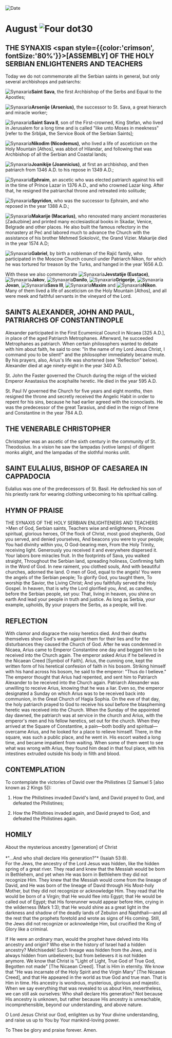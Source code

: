 
<RunningHead />
<Image src="/title-imprint.png" height={68} width={50} alt="Date" className="title-imprint"/>

# <div id="date">August <Image className="four-dot" src="/four-dot.png" height={15} width={15} alt="Four dot" />30</div>

## THE SYNAXIS <span style={{color:'crimson', fontSize:'80%'}}>[ASSEMBLY]</span> OF THE HOLY SERBIAN ENLIGHTENERS AND TEACHERS

Today we do not commemorate all the Serbian saints in general, but only several archbishops and patriarchs:

<Image className="four-dot" src="/four-dot.png" height={15} width={15} alt="Synaxaria" />**Saint Sava**, the first Archbishop of the Serbs and Equal to the Apostles;  

<Image className="four-dot" src="/four-dot.png" height={15} width={15} alt="Synaxaria" />**Arsenije (Arsenius)**, the successor to St. Sava, a great hierarch and miracle worker;  

<Image className="four-dot" src="/four-dot.png" height={15} width={15} alt="Synaxaria" />**Saint Sava II**, son of the First-crowned, King Stefan, who lived in Jerusalem for a long time and is called "like unto Moses in meekness" [refer to the Srbljak, the Service Book of the Serbian Saints];  

<Image className="four-dot" src="/four-dot.png" height={15} width={15} alt="Synaxaria" />**Nikodim (Nicodemus)**, who lived a life of asceticism on the Holy Mountain [Athos], was abbot of Hilandar, and following that was Archbishop of all the Serbian and Coastal lands;  

<Image className="four-dot" src="/four-dot.png" height={15} width={15} alt="Synaxaria" />**Joanikije (Joannicius)**, at first an archbishop, and then patriarch from 1346 A.D. to his repose in 1349 A.D.;  

<Image className="four-dot" src="/four-dot.png" height={15} width={15} alt="Synaxaria" />**Ephraim**, an ascetic who was elected patriarch against his will in the time of Prince Lazar in 1376 A.D., and who crowned Lazar king. After that, he resigned the patriarchal throne and retreated into solitude;  

<Image className="four-dot" src="/four-dot.png" height={15} width={15} alt="Synaxaria" />**Spyridon**, who was the successor to Ephraim, and who reposed in the year 1388 A.D.;  

<Image className="four-dot" src="/four-dot.png" height={15} width={15} alt="Synaxaria" />**Makarije (Macarius)**, who renovated many ancient monasteries [Zaduzbine] and printed many ecclesiastical books in Skadar, Venice, Belgrade and other places. He also built the famous refectory in the monastery at Peć and labored much to advance the Church with the assistance of his brother Mehmed Sokolović, the Grand Vizier. Makarije died in the year 1574 A.D;  

<Image className="four-dot" src="/four-dot.png" height={15} width={15} alt="Synaxaria" />**Gabriel**, by birth a nobleman of the Rajić family, who participated in the Moscow Church council under Patriarch Nikon, for which he was tortured for treason by the Turks, and hanged in the year 1656 A.D.  

With these we also commemorate <Image className="four-dot" src="/four-dot.png" height={15} width={15} alt="Synaxaria" />**Jevstatije (Eustace)**, <Image className="four-dot" src="/four-dot.png" height={15} width={15} alt="Synaxaria" />**Jakov**, <Image className="four-dot" src="/four-dot.png" height={15} width={15} alt="Synaxaria" />**Danilo**, <Image className="four-dot" src="/four-dot.png" height={15} width={15} alt="Synaxaria" />**Grigorije**, <Image className="four-dot" src="/four-dot.png" height={15} width={15} alt="Synaxaria" />**Jovan**, <Image className="four-dot" src="/four-dot.png" height={15} width={15} alt="Synaxaria" />**Sava III**, <Image className="four-dot" src="/four-dot.png" height={15} width={15} alt="Synaxaria" />**Maxim** and <Image className="four-dot" src="/four-dot.png" height={15} width={15} alt="Synaxaria" />**Nikon**. Many of them lived a life of asceticism on the Holy Mountain [Athos], and all were meek and faithful servants in the vineyard of the Lord.  

## SAINTS ALEXANDER, JOHN AND PAUL,<br />PATRIARCHS OF CONSTANTINOPLE

Alexander participated in the First Ecumenical Council in Nicaea [325 A.D.], in place of the aged Patriarch Metrophanes. Afterward, he succeeded Metrophanes as patriarch. When certain philosophers wanted to debate with him about faith, he said to one: "In the name of my Lord Jesus Christ, I command you to be silent!" and the philosopher immediately became mute. By his prayers, also, Arius's life was shortened (see "Reflection" below). Alexander died at age ninety-eight in the year 340 A.D.

St. John the Faster governed the Church during the reign of the wicked Emperor Anastasius the acephalite heretic. He died in the year 595 A.D.

St. Paul IV governed the Church for five years and eight months, then resigned the throne and secretly received the Angelic Habit in order to repent for his sins, because he had earlier agreed with the iconoclasts. He was the predecessor of the great Tarasius, and died in the reign of Irene and Constantine in the year 784 A.D.

## THE VENERABLE CHRISTOPHER

Christopher was an ascetic of the sixth century in the community of St. Theodosius. In a vision he saw the lampadas (votive lamps) of diligent monks alight, and the lampadas of the slothful monks unlit.

## SAINT EULALIUS, BISHOP OF CAESAREA IN CAPPADOCIA

Eulalius was one of the predecessors of St. Basil. He defrocked his son of his priestly rank for wearing clothing unbecoming to his spiritual calling.


## HYMN OF PRAISE
<div style={{textAlign:'center', color:'crimson', fontWeight:'bold'}}>
THE SYNAXIS OF THE HOLY SERBIAN ENLIGHTENERS AND TEACHERS
</div>
>Men of God, Serbian saints,  
Teachers wise and enlighteners,  
Princes spiritual, glorious heroes,  
Of the flock of Christ, most good shepherds,  
God you served, and denied yourselves,  
And beacons you were to your people;  
You had divinity within you,  
O God-bearing men,  
From the Holy Trinity, receiving light.  
Generously you received it and everywhere dispersed it.  
Your labors bore miracles fruit.  
In the footprints of Sava, you walked straight,  
Throughout the Serbian land, spreading holiness,  
Confirming faith in the Word of God.  
In new raiment, you clothed souls,  
And with beautiful churches, adorned the land.  
O men of God, equal to the angels!  
You were the angels of the Serbian people;  
To glorify God, you taught them,  
To worship the Savior, the Living Christ;  
And you faithfully served the Holy Gospel.  
In heaven, that is why the Lord glorified you,  
And, as candles, before the Serbian people, set you:  
That, living in heaven, you shine on earth  
And lead your people in truth and justice.  
As long as Serbia, your example, upholds,  
By your prayers the Serbs, as a people, will live.  


## REFLECTION

With clamor and disgrace the noisy heretics died. And their deaths themselves show God's wrath against them for their lies and for the disturbances they caused the Church of God. After he was condemned in Nicaea, Arius came to Emperor Constantine one day and begged him to be received into the Church again. The emperor asked Arius if he believed in the Nicaean Creed [Symbol of Faith]. Arius, the cunning one, kept the written form of his heretical confesion of faith in his bosom. Striking himself with his hand across his bosom, he said to the emperor: "Thus do I believe." The emperor thought that Arius had repented, and sent him to Patriarch Alexander to be received into the Church again. Patriarch Alexander was unwilling to receive Arius, knowing that he was a liar. Even so, the emperor designated a Sunday on which Arius was to be received back into communion, in the Great Church of Hagia Sophia. On the eve of that day, the holy patriarch prayed to God to receive his soul before the blaspheming heretic was received into the Church. When the Sunday of the appointed day dawned, the patriarch was at service in the church and Arius, with the emperor's men and his fellow heretics, set out for the church. When they arrived at the Square of Constantine, a pain—both bodily and spiritual—overcame Arius, and he looked for a place to relieve himself.  There, in the square, was such a public place, and he went in. His escort waited a long time, and became impatient from waiting. When some of them went to see what was wrong with Arius, they found him dead in that foul place, with his intestines extruded outside his body in filth and blood.


## CONTEMPLATION

To contemplate the victories of David over the Philistines (2 Samuel 5 [also known as 2 Kings 5]):

1. How the Philistines invaded David's land, and David prayed to God, and defeated the Philistines;

2. How the Philistines invaded again, and David prayed to God, and defeated the Philistines again.


## HOMILY
<div style={{textAlign:'center', color:'crimson', fontWeight:'bold'}}>
About the mysterious ancestry [generation] of Christ
</div>
<br />
<div style={{textAlign:'right'}}>
*"…And who shall declare His generation?"* (Isaiah 53:8).
</div>
For the Jews, the ancestry of the Lord Jesus was hidden, like the hidden spring of a great river. They read and knew that the Messiah would be born in Bethlehem, and yet when He was born in Bethlehem they did not recognize Him. They knew that the Messiah would come from the lineage of David, and He was born of the lineage of David through His Most-holy Mother, but they did not recognize or acknowledge Him. They read that He would be born of a Virgin; that He would flee into Egypt; that He would be called out of Egypt; that His forerunner would appear before Him, crying in the wilderness (Mark 1:3); that He would shine as a great light in the darkness and shadow of the deadly lands of Zebulon and Naphthali—and all the rest that the prophets foretold and wrote as signs of His coming. Still, the Jews did not recognize or acknowledge Him, but crucified the King of Glory like a criminal.

If He were an ordinary man, would the prophet have delved into His ancestry and origin? Who else in the history of Israel had a hidden ancestry? Melchisedek! Such lineage was hidden from the Jews, and is always hidden from unbelievers; but from believers it is not hidden anymore. We know that Christ is "Light of Light, True God of True God, Begotten not made" [The Nicaean Creed]. That is Him in eternity. We know that "He was incarnate of the Holy Spirit and the Virgin Mary" [The Nicaean Creed], and that He appeared in the world as true God and true man. That is Him in time. His ancestry is wondrous, mysterious, glorious and majestic. When we say everything that was revealed to us about Him, nevertheless, we can still ask ourselves: Who shall declare His generation? Not because His ancestry is unknown, but rather because His ancestry is unreachable, incomprehensible, beyond our understanding, and above nature.

O Lord Jesus Christ our God, enlighten us by Your divine understanding, and raise us up to You by Your mankind-loving power.

To Thee be glory and praise forever. Amen.